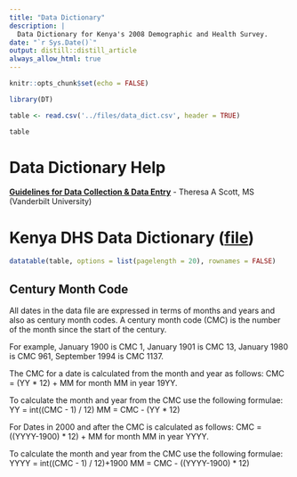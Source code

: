 ```yaml
---
title: "Data Dictionary"
description: |
  Data Dictionary for Kenya's 2008 Demographic and Health Survey.
date: "`r Sys.Date()`"
output: distill::distill_article
always_allow_html: true
---
```


```r
knitr::opts_chunk$set(echo = FALSE)

library(DT)
```

```r

table <- read.csv('../files/data_dict.csv', header = TRUE)

table

```

# Data Dictionary Help

[__Guidelines for Data Collection & Data Entry__](../files/Data_Dictionary_Vanderbuilt.pdf) - Theresa A Scott, MS (Vanderbilt University)

# Kenya DHS Data Dictionary ([file](../files/data_dict.csv))
```r
datatable(table, options = list(pagelength = 20), rownames = FALSE)
```



## Century Month Code

All dates in the data file are expressed in terms of months and years and also as century month
codes. A century month code (CMC) is the number of the month since the start of the century.

For example, January 1900 is CMC 1, January 1901 is CMC 13, January 1980 is CMC 961,
September 1994 is CMC 1137.

The CMC for a date is calculated from the month and year as follows:
    CMC = (YY * 12) + MM for month MM in year 19YY.
    
To calculate the month and year from the CMC use the following formulae:
    YY = int((CMC - 1) / 12) MM = CMC - (YY * 12)
    
For Dates in 2000 and after the CMC is calculated as follows:
    CMC = ((YYYY-1900) * 12) + MM for month MM in year YYYY.
    
To calculate the month and year from the CMC use the following formulae:
    YYYY = int((CMC - 1) / 12)+1900 MM = CMC - ((YYYY-1900) * 12)
